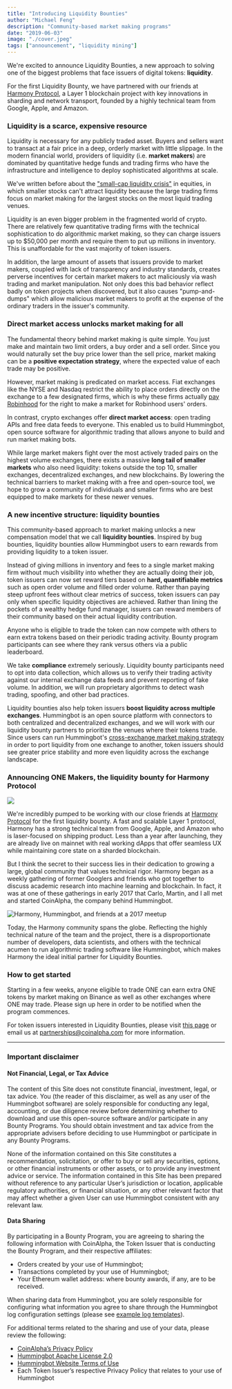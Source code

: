 ```yaml
---
title: "Introducing Liquidity Bounties"
author: "Michael Feng"
description: "Community-based market making programs"
date: "2019-06-03"
image: "./cover.jpeg"
tags: ["announcement", "liquidity mining"]
---
```


We're excited to announce Liquidity Bounties, a new approach to solving one of the biggest problems that face issuers of digital tokens: **liquidity**.

For the first Liquidity Bounty, we have partnered with our friends at <a href="https://harmony.one/" target="_blank">Harmony Protocol</a>, a Layer 1 blockchain project with key innovations in sharding and network transport, founded by a highly technical team from Google, Apple, and Amazon.

### Liquidity is a scarce, expensive resource

Liquidity is necessary for any publicly traded asset. Buyers and sellers want to transact at a fair price in a deep, orderly market with little slippage. In the modern financial world, providers of liquidity (i.e. **market makers**) are dominated by quantitative hedge funds and trading firms who have the infrastructure and intelligence to deploy sophisticated algorithms at scale.

We've written before about the ["small-cap liquidity crisis"](/blog/2019-01-thin-crust-of-liquidity/) in equities, in which smaller stocks can't attract liquidity because the large trading firms focus on market making for the largest stocks on the most liquid trading venues.

Liquidity is an even bigger problem in the fragmented world of crypto. There are relatively few quantitative trading firms with the technical sophistication to do algorithmic market making, so they can charge issuers up to \$50,000 per month and require them to put up millions in inventory. This is unaffordable for the vast majority of token issuers.

In addition, the large amount of assets that issuers provide to market makers, coupled with lack of transparency and industry standards, creates perverse incentives for certain market makers to act maliciously via wash trading and market manipulation. Not only does this bad behavior reflect badly on token projects when discovered, but it also causes "pump-and-dumps" which allow malicious market makers to profit at the expense of the ordinary traders in the issuer's community.

### Direct market access unlocks market making for all

The fundamental theory behind market making is quite simple. You just make and maintain two limit orders, a buy order and a sell order. Since you would naturally set the buy price lower than the sell price, market making can be a **positive expectation strategy**, where the expected value of each trade may be positive.

However, market making is predicated on market access. Fiat exchanges like the NYSE and Nasdaq restrict the ability to place orders directly on the exchange to a few designated firms, which is why these firms actually <a href="https://www.bloomberg.com/news/articles/2018-10-15/robinhood-gets-almost-half-its-revenue-in-controversial-bargain-with-high-speed-traders" target="_blank">pay Robinhood</a> for the right to make a market for Robinhood users' orders.

In contrast, crypto exchanges offer **direct market access**: open trading APIs and free data feeds to everyone. This enabled us to build Hummingbot, open source software for algorithmic trading that allows anyone to build and run market making bots.

While large market makers fight over the most actively traded pairs on the highest volume exchanges, there exists a massive **long tail of smaller markets** who also need liquidity: tokens outside the top 10, smaller exchanges, decentralized exchanges, and new blockchains. By lowering the technical barriers to market making with a free and open-source tool, we hope to grow a community of individuals and smaller firms who are best equipped to make markets for these newer venues.

### A new incentive structure: liquidity bounties

This community-based approach to market making unlocks a new compensation model that we call **liquidity bounties**. Inspired by bug bounties, liquidity bounties allow Hummingbot users to earn rewards from providing liquidity to a token issuer.

Instead of giving millions in inventory and fees to a single market making firm without much visibility into whether they are actually doing their job, token issuers can now set reward tiers based on **hard, quantifiable metrics** such as open order volume and filled order volume. Rather than paying steep upfront fees without clear metrics of success, token issuers can pay only when specific liquidity objectives are achieved. Rather than lining the pockets of a wealthy hedge fund manager, issuers can reward members of their community based on their actual liquidity contribution.

Anyone who is eligible to trade the token can now compete with others to earn extra tokens based on their periodic trading activity. Bounty program participants can see where they rank versus others via a public leaderboard.

We take **compliance** extremely seriously. Liquidity bounty participants need to opt into data collection, which allows us to verify their trading activity against our internal exchange data feeds and prevent reporting of fake volume. In addition, we will run proprietary algorithms to detect wash trading, spoofing, and other bad practices.

Liquidity bounties also help token issuers **boost liquidity across multiple exchanges**. Hummingbot is an open source platform with connectors to both centralized and decentralized exchanges, and we will work with our liquidity bounty partners to prioritize the venues where their tokens trade. Since users can run Hummingbot's [cross-exchange market making strategy](https://docs.hummingbot.io/strategies/cross-exchange-market-making/) in order to port liquidity from one exchange to another, token issuers should see greater price stability and more even liquidity across the exchange landscape.

### Announcing ONE Makers, the liquidity bounty for Harmony Protocol

![](./harmony-hummingbot.jpeg)

We're incredibly pumped to be working with our close friends at <a href="https://harmony.one/" target="_blank">Harmony Protocol</a> for the first liquidity bounty. A fast and scalable Layer 1 protocol, Harmony has a strong technical team from Google, Apple, and Amazon who is laser-focused on shipping product. Less than a year after launching, they are already live on mainnet with real working dApps that offer seamless UX while maintaining core state on a sharded blockchain.

But I think the secret to their success lies in their dedication to growing a large, global community that values technical rigor. Harmony began as a weekly gathering of former Googlers and friends who got together to discuss academic research into machine learning and blockchain. In fact, it was at one of these gatherings in early 2017 that Carlo, Martin, and I all met and started CoinAlpha, the company behind Hummingbot.

![Harmony, Hummingbot, and friends at a 2017 meetup](./tgi.jpg)

Today, the Harmony community spans the globe. Reflecting the highly technical nature of the team and the project, there is a disproportionate number of developers, data scientists, and others with the technical acumen to run algorithmic trading software like Hummingbot, which makes Harmony the ideal initial partner for Liquidity Bounties.

### How to get started

Starting in a few weeks, anyone eligible to trade ONE can earn extra ONE tokens by market making on Binance as well as other exchanges where ONE may trade. Please sign up here in order to be notified when the program commences.

For token issuers interested in Liquidity Bounties, please visit [this page](/liquidity-mining/) or email us at [partnerships@coinalpha.com](mailto:partnerships@coinalpha.com) for more information.

---

### Important disclaimer

#### Not Financial, Legal, or Tax Advice

The content of this Site does not constitute financial, investment, legal, or tax advice. You (the reader of this disclaimer, as well as any user of the Hummingbot software) are solely responsible for conducting any legal, accounting, or due diligence review before determining whether to download and use this open-source software and/or participate in any Bounty Programs. You should obtain investment and tax advice from the appropriate advisers before deciding to use Hummingbot or participate in any Bounty Programs.

None of the information contained on this Site constitutes a recommendation, solicitation, or offer to buy or sell any securities, options, or other financial instruments or other assets, or to provide any investment advice or service. The information contained in this Site has been prepared without reference to any particular User’s jurisdiction or location, applicable regulatory authorities, or financial situation, or any other relevant factor that may affect whether a given User can use Hummingbot consistent with any relevant law.

#### Data Sharing

By participating in a Bounty Program, you are agreeing to sharing the following information with CoinAlpha, the Token Issuer that is conducting the Bounty Program, and their respective affiliates:

- Orders created by your use of Hummingbot;
- Transactions completed by your use of Hummingbot;
- Your Ethereum wallet address: where bounty awards, if any, are to be received.

When sharing data from Hummingbot, you are solely responsible for configuring what information you agree to share through the Hummingbot log configuration settings (please see [example log templates](https://github.com/CoinAlpha/hummingbot/blob/master/hummingbot/templates/hummingbot_logs_TEMPLATE.yml)).

For additional terms related to the sharing and use of your data, please review the following:

- [CoinAlpha’s Privacy Policy](https://www.iubenda.com/privacy-policy/29320743)
- [Hummingbot Apache License 2.0](https://github.com/CoinAlpha/hummingbot/blob/master/LICENSE)
- [Hummingbot Website Terms of Use](https://www.hummingbot.io/terms.pdf)
- Each Token Issuer’s respective Privacy Policy that relates to your use of Hummingbot
